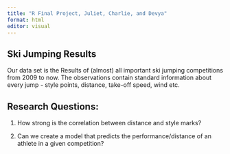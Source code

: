 ```yaml
---
title: "R Final Project, Juliet, Charlie, and Devya"
format: html
editor: visual
---
```


## Ski Jumping Results

Our data set is the Results of (almost) all important ski jumping competitions from 2009 to now. The observations contain standard information about every jump - style points, distance, take-off speed, wind etc.

## Research Questions: 

1.  How strong is the correlation between distance and style marks?

2.  Can we create a model that predicts the performance/distance of an athlete in a given competition?

\
